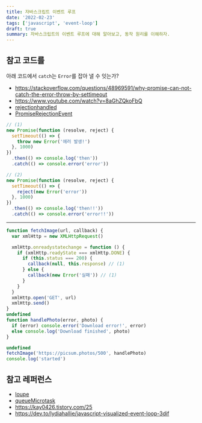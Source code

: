 ```yaml
---
title: 자바스크립트 이벤트 루프
date: '2022-02-23'
tags: ['javascript', 'event-loop']
draft: true
summary: 자바스크립트의 이벤트 루프에 대해 알아보고, 동작 원리를 이해하자.
---
```


## 참고 코드를

아래 코드에서 `catch`는 `Error`를 잡아 낼 수 잇는가?

- https://stackoverflow.com/questions/48969591/why-promise-can-not-catch-the-error-throw-by-settimeout
- https://www.youtube.com/watch?v=8aGhZQkoFbQ
- [rejectionhandled](https://developer.mozilla.org/en-US/docs/Web/API/Window/rejectionhandled_event)
- [PromiseRejectionEvent](https://developer.mozilla.org/en-US/docs/Web/API/PromiseRejectionEvent)

```js
// (1)
new Promise(function (resolve, reject) {
  setTimeout(() => {
    throw new Error('에러 발생!')
  }, 1000)
})
  .then(() => console.log('then'))
  .catch(() => console.error('error'))

// (2)
new Promise(function (resolve, reject) {
  setTimeout(() => {
    reject(new Error('error'))
  }, 1000)
})
  .then(() => console.log('then!!'))
  .catch(() => console.error('error!!'))
```

---

```js
function fetchImage(url, callback) {
  var xmlHttp = new XMLHttpRequest()

  xmlHttp.onreadystatechange = function () {
    if (xmlHttp.readyState === xmlHttp.DONE) {
      if (this.status === 200) {
        callback(null, this.response) // (1)
      } else {
        callback(new Error('실패')) // (1)
      }
    }
  }
  xmlHttp.open('GET', url)
  xmlHttp.send()
}
undefined
function handlePhoto(error, photo) {
  if (error) console.error('Download error!', error)
  else console.log('Download finished', photo)
}

undefined
fetchImage('https://picsum.photos/500', handlePhoto)
console.log('started')
```

## 참고 레퍼런스

- [loupe](http://latentflip.com/loupe)
- [queueMicrotask](https://www.freecodecamp.org/news/queuemicrotask/)
- https://kay0426.tistory.com/25
- https://dev.to/lydiahallie/javascript-visualized-event-loop-3dif
